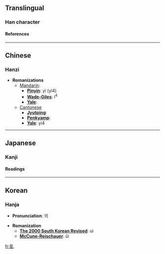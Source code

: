 ==Translingual==
===Han character===
{{Han char|rad=乙|as=12|sn=13|so=|four=4211<sub>0</sub>|canj=土廿山 (GTU)|cmean=greedy, stingy}}
====References====
{{Han ref|kx=0085.020|dkj=00216|dj=0173.100|hdz=10057.080|uh=4E84|ud=20100|bh=DCB2|bd=56498}}

----
==Chinese==
===Hanzi===


* '''Romanizations'''
** [[Mandarin]]:
*** '''[[Pinyin]]''': yì (yi4)
*** '''[[Wade-Giles]]''': i<sup>4</sup>
*** '''[[Yale]]''': 
**[[Cantonese]]
***'''[[Jyutping]]''':
***'''[[Penkyamp]]''': 
***'''[[Yale]]''': yi4


----
==Japanese==
===Kanji===


{{ja-kanji|grade=|rs=乙12|simple=}}
====Readings====
{{ja-readings|on=[[い]] (i)|kun=[[むさぼる]] (musaboru)}}


----
==Korean==
===Hanja===

* '''Pronunciation''': 의

* '''Romanization'''
** '''[[The 2000 South Korean Revised Romanization|The 2000 South Korean Revised]]''': ui
** '''[[McCune-Reischauer]]''': ŭi


[[fr:亄]]